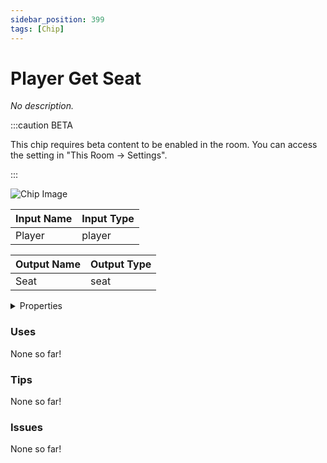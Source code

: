 ```yaml
---
sidebar_position: 399
tags: [Chip]
---
```


# Player Get Seat

*No description.*

:::caution BETA

This chip requires beta content to be enabled in the room. You can access the setting in "This Room -> Settings".

:::

![Chip Image](/svg/47038300-2f6d-4876-bbb7-7c2e64fd9364.svg)

| Input Name | Input Type |
|-----------|-----------|
| Player | player |

| Output Name | Output Type |
|-----------|-----------|
| Seat | seat |


<details>
  <summary>Properties</summary>
  <div>
    <div>
    <table>
      <thead>
        <tr>
          <th>Is beta required?</th>
          <th>✅</th>
        </tr>
        <tr>
          <th>Is this chip a trolling risk?</th>
          <th>❌</th>
        </tr>
        <tr>
          <th>Chip UUPD</th>
          <th>._uuid</th>
        </tr>
      </thead>
    </table>
    </div>
  </div>
</details>

### Uses

None so far!

### Tips

None so far!

### Issues

None so far!